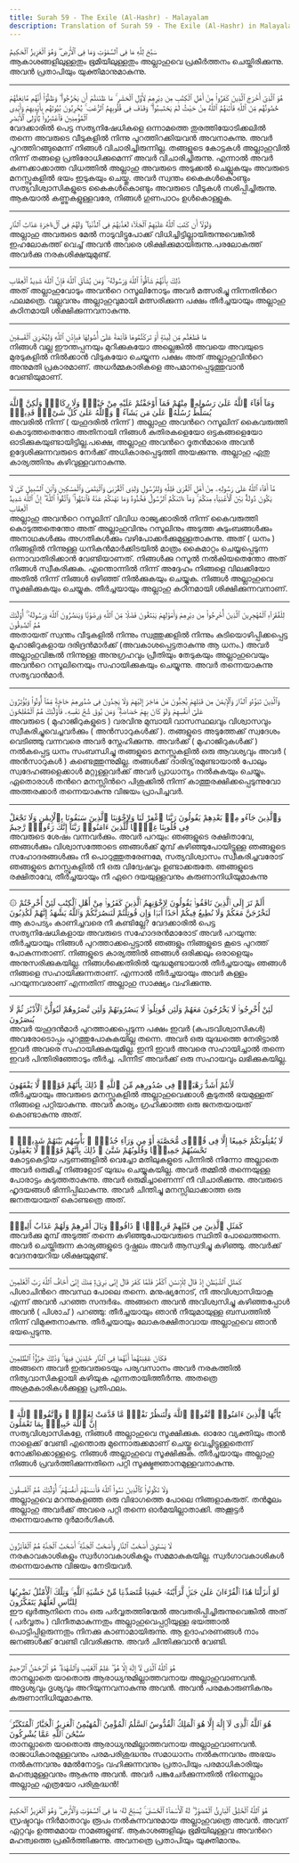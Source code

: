 ```yaml
---
title: Surah 59 - The Exile (Al-Hashr) - Malayalam
description: Translation of Surah 59 - The Exile (Al-Hashr) in Malayalam
---
```





<Aside type="quran" title="1">
سَبَّحَ لِلَّهِ مَا فِى ٱلسَّمَٰوَٰتِ وَمَا فِى ٱلْأَرْضِ ۖ وَهُوَ ٱلْعَزِيزُ ٱلْحَكِيمُ
</Aside>

<Aside type="reference" title="1">
ആകാശങ്ങളിലുള്ളതും ഭൂമിയിലുള്ളതും അല്ലാഹുവെ പ്രകീര്‍ത്തനം ചെയ്തിരിക്കുന്നു. അവന്‍ പ്രതാപിയും യുക്തിമാനുമാകുന്നു.
</Aside>

---

<Aside type="quran" title="2">
هُوَ ٱلَّذِىٓ أَخْرَجَ ٱلَّذِينَ كَفَرُوا۟ مِنْ أَهْلِ ٱلْكِتَٰبِ مِن دِيَٰرِهِمْ لِأَوَّلِ ٱلْحَشْرِ ۚ مَا ظَنَنتُمْ أَن يَخْرُجُوا۟ ۖ وَظَنُّوٓا۟ أَنَّهُم مَّانِعَتُهُمْ حُصُونُهُم مِّنَ ٱللَّهِ فَأَتَىٰهُمُ ٱللَّهُ مِنْ حَيْثُ لَمْ يَحْتَسِبُوا۟ ۖ وَقَذَفَ فِى قُلُوبِهِمُ ٱلرُّعْبَ ۚ يُخْرِبُونَ بُيُوتَهُم بِأَيْدِيهِمْ وَأَيْدِى ٱلْمُؤْمِنِينَ فَٱعْتَبِرُوا۟ يَٰٓأُو۟لِى ٱلْأَبْصَٰرِ
</Aside>

<Aside type="reference" title="2">
വേദക്കാരില്‍ പെട്ട സത്യനിഷേധികളെ ഒന്നാമത്തെ തുരത്തിയോടിക്കലില്‍ തന്നെ അവരുടെ വീടുകളില്‍ നിന്നു പുറത്തിറക്കിയവന്‍ അവനാകുന്നു. അവര്‍ പുറത്തിറങ്ങുമെന്ന്‌ നിങ്ങള്‍ വിചാരിച്ചിരുന്നില്ല. തങ്ങളുടെ കോട്ടകള്‍ അല്ലാഹുവില്‍ നിന്ന്‌ തങ്ങളെ പ്രതിരോധിക്കുമെന്ന്‌ അവര്‍ വിചാരിച്ചിരുന്നു. എന്നാല്‍ അവര്‍ കണക്കാക്കാത്ത വിധത്തില്‍ അല്ലാഹു അവരുടെ അടുക്കല്‍ ചെല്ലുകയും അവരുടെ മനസ്സുകളില്‍ ഭയം ഇടുകയും ചെയ്തു. അവര്‍ സ്വന്തം കൈകള്‍കൊണ്ടും സത്യവിശ്വാസികളുടെ കൈകള്‍കൊണ്ടും അവരുടെ വീടുകള്‍ നശിപ്പിച്ചിരുന്നു. ആകയാല്‍ കണ്ണുകളുള്ളവരേ, നിങ്ങള്‍ ഗുണപാഠം ഉള്‍കൊള്ളുക.
</Aside>

---

<Aside type="quran" title="3">
وَلَوْلَآ أَن كَتَبَ ٱللَّهُ عَلَيْهِمُ ٱلْجَلَآءَ لَعَذَّبَهُمْ فِى ٱلدُّنْيَا ۖ وَلَهُمْ فِى ٱلْءَاخِرَةِ عَذَابُ ٱلنَّارِ
</Aside>

<Aside type="reference" title="3">
അല്ലാഹു അവരുടെ മേല്‍ നാടുവിട്ടുപോക്ക്‌ വിധിച്ചിട്ടില്ലായിരുന്നുവെങ്കില്‍ ഇഹലോകത്ത്‌ വെച്ച്‌ അവന്‍ അവരെ ശിക്ഷിക്കുമായിരുന്നു.പരലോകത്ത്‌ അവര്‍ക്കു നരകശിക്ഷയുമുണ്ട്‌.
</Aside>

---

<Aside type="quran" title="4">
ذَٰلِكَ بِأَنَّهُمْ شَآقُّوا۟ ٱللَّهَ وَرَسُولَهُۥ ۖ وَمَن يُشَآقِّ ٱللَّهَ فَإِنَّ ٱللَّهَ شَدِيدُ ٱلْعِقَابِ
</Aside>

<Aside type="reference" title="4">
അത്‌ അല്ലാഹുവോടും അവന്‍റെ റസൂലിനോടും അവര്‍ മത്സരിച്ചു നിന്നതിന്‍റെ ഫലമത്രെ. വല്ലവനും അല്ലാഹുവുമായി മത്സരിക്കുന്ന പക്ഷം തീര്‍ച്ചയായും അല്ലാഹു കഠിനമായി ശിക്ഷിക്കുന്നവനാകുന്നു.
</Aside>

---

<Aside type="quran" title="5">
مَا قَطَعْتُم مِّن لِّينَةٍ أَوْ تَرَكْتُمُوهَا قَآئِمَةً عَلَىٰٓ أُصُولِهَا فَبِإِذْنِ ٱللَّهِ وَلِيُخْزِىَ ٱلْفَٰسِقِينَ
</Aside>

<Aside type="reference" title="5">
നിങ്ങള്‍ വല്ല ഈന്തപ്പനയും മുറിക്കുകയോ അല്ലെങ്കില്‍ അവയെ അവയുടെ മുരടുകളില്‍ നില്‍ക്കാന്‍ വിടുകയോ ചെയ്യുന്ന പക്ഷം അത്‌ അല്ലാഹുവിന്‍റെ അനുമതി പ്രകാരമാണ്‌. അധര്‍മ്മകാരികളെ അപമാനപ്പെടുത്തുവാന്‍ വേണ്ടിയുമാണ്‌.
</Aside>

---

<Aside type="quran" title="6">
وَمَآ أَفَآءَ ٱللَّهُ عَلَىٰ رَسُولِهِۦ مِنْهُمْ فَمَآ أَوْجَفْتُمْ عَلَيْهِ مِنْ خَيْلٍۢ وَلَا رِكَابٍۢ وَلَٰكِنَّ ٱللَّهَ يُسَلِّطُ رُسُلَهُۥ عَلَىٰ مَن يَشَآءُ ۚ وَٱللَّهُ عَلَىٰ كُلِّ شَىْءٍۢ قَدِيرٌۭ
</Aside>

<Aside type="reference" title="6">
അവരില്‍ നിന്ന്‌ ( യഹൂദരില്‍ നിന്ന്‌ ) അല്ലാഹു അവന്‍റെ റസൂലിന്‌ കൈവരുത്തി കൊടുത്തതെന്തോ അതിനായി നിങ്ങള്‍ കുതിരകളെയോ ഒട്ടകങ്ങളെയോ ഓടിക്കുകയുണ്ടായിട്ടില്ല.പക്ഷെ, അല്ലാഹു അവന്‍റെ ദൂതന്‍മാരെ അവന്‍ ഉദ്ദേശിക്കുന്നവരുടെ നേര്‍ക്ക്‌ അധികാരപ്പെടുത്തി അയക്കുന്നു. അല്ലാഹു ഏതു കാര്യത്തിനും കഴിവുള്ളവനാകുന്നു.
</Aside>

---

<Aside type="quran" title="7">
مَّآ أَفَآءَ ٱللَّهُ عَلَىٰ رَسُولِهِۦ مِنْ أَهْلِ ٱلْقُرَىٰ فَلِلَّهِ وَلِلرَّسُولِ وَلِذِى ٱلْقُرْبَىٰ وَٱلْيَتَٰمَىٰ وَٱلْمَسَٰكِينِ وَٱبْنِ ٱلسَّبِيلِ كَىْ لَا يَكُونَ دُولَةًۢ بَيْنَ ٱلْأَغْنِيَآءِ مِنكُمْ ۚ وَمَآ ءَاتَىٰكُمُ ٱلرَّسُولُ فَخُذُوهُ وَمَا نَهَىٰكُمْ عَنْهُ فَٱنتَهُوا۟ ۚ وَٱتَّقُوا۟ ٱللَّهَ ۖ إِنَّ ٱللَّهَ شَدِيدُ ٱلْعِقَابِ
</Aside>

<Aside type="reference" title="7">
അല്ലാഹു അവന്‍റെ റസൂലിന്‌ വിവിധ രാജ്യക്കാരില്‍ നിന്ന്‌ കൈവരുത്തി കൊടുത്തതെന്തോ അത്‌ അല്ലാഹുവിനും റസൂലിനും അടുത്ത കുടുംബങ്ങള്‍ക്കും അനാഥകള്‍ക്കും അഗതികള്‍ക്കും വഴിപോക്കര്‍ക്കുമുള്ളതാകുന്നു. അത്‌ ( ധനം ) നിങ്ങളില്‍ നിന്നുള്ള ധനികന്‍മാര്‍ക്കിടയില്‍ മാത്രം കൈമാറ്റം ചെയ്യപ്പെടുന്ന ഒന്നാവാതിരിക്കാന്‍ വേണ്ടിയാണത്‌. നിങ്ങള്‍ക്കു റസൂല്‍ നല്‍കിയതെന്തോ അത്‌ നിങ്ങള്‍ സ്വീകരിക്കുക. എന്തൊന്നില്‍ നിന്ന്‌ അദ്ദേഹം നിങ്ങളെ വിലക്കിയോ അതില്‍ നിന്ന്‌ നിങ്ങള്‍ ഒഴിഞ്ഞ്‌ നില്‍ക്കുകയും ചെയ്യുക. നിങ്ങള്‍ അല്ലാഹുവെ സൂക്ഷിക്കുകയും ചെയ്യുക. തീര്‍ച്ചയായും അല്ലാഹു കഠിനമായി ശിക്ഷിക്കുന്നവനാണ്‌.
</Aside>

---

<Aside type="quran" title="8">
لِلْفُقَرَآءِ ٱلْمُهَٰجِرِينَ ٱلَّذِينَ أُخْرِجُوا۟ مِن دِيَٰرِهِمْ وَأَمْوَٰلِهِمْ يَبْتَغُونَ فَضْلًۭا مِّنَ ٱللَّهِ وَرِضْوَٰنًۭا وَيَنصُرُونَ ٱللَّهَ وَرَسُولَهُۥٓ ۚ أُو۟لَٰٓئِكَ هُمُ ٱلصَّٰدِقُونَ
</Aside>

<Aside type="reference" title="8">
അതായത്‌ സ്വന്തം വീടുകളില്‍ നിന്നും സ്വത്തുക്കളില്‍ നിന്നും കുടിയൊഴിപ്പിക്കപ്പെട്ട മുഹാജിറുകളായ ദരിദ്രന്‍മാര്‍ക്ക്‌ (അവകാശപ്പെട്ടതാകുന്നു ആ ധനം.) അവര്‍ അല്ലാഹുവിങ്കല്‍ നിന്നുള്ള അനുഗ്രഹവും പ്രീതിയും തേടുകയും അല്ലാഹുവെയും അവന്‍റെ റസൂലിനെയും സഹായിക്കുകയും ചെയ്യുന്നു. അവര്‍ തന്നെയാകുന്നു സത്യവാന്‍മാര്‍.
</Aside>

---

<Aside type="quran" title="9">
وَٱلَّذِينَ تَبَوَّءُو ٱلدَّارَ وَٱلْإِيمَٰنَ مِن قَبْلِهِمْ يُحِبُّونَ مَنْ هَاجَرَ إِلَيْهِمْ وَلَا يَجِدُونَ فِى صُدُورِهِمْ حَاجَةًۭ مِّمَّآ أُوتُوا۟ وَيُؤْثِرُونَ عَلَىٰٓ أَنفُسِهِمْ وَلَوْ كَانَ بِهِمْ خَصَاصَةٌۭ ۚ وَمَن يُوقَ شُحَّ نَفْسِهِۦ فَأُو۟لَٰٓئِكَ هُمُ ٱلْمُفْلِحُونَ
</Aside>

<Aside type="reference" title="9">
അവരുടെ ( മുഹാജിറുകളുടെ ) വരവിനു മുമ്പായി വാസസ്ഥലവും വിശ്വാസവും സ്വീകരിച്ചുവെച്ചവര്‍ക്കും ( അന്‍സാറുകള്‍ക്ക്‌ ). തങ്ങളുടെ അടുത്തേക്ക്‌ സ്വദേശം വെടിഞ്ഞു വന്നവരെ അവര്‍ സ്നേഹിക്കുന്നു. അവര്‍ക്ക്‌ ( മുഹാജിറുകള്‍ക്ക്‌ ) നല്‍കപ്പെട്ട ധനം സംബന്ധിച്ചു തങ്ങളുടെ മനസ്സുകളില്‍ ഒരു ആവശ്യവും അവര്‍ ( അന്‍സാറുകള്‍ ) കണ്ടെത്തുന്നുമില്ല. തങ്ങള്‍ക്ക്‌ ദാരിദ്യ്‌രമുണ്ടായാല്‍ പോലും സ്വദേഹങ്ങളെക്കാള്‍ മറ്റുള്ളവര്‍ക്ക്‌ അവര്‍ പ്രാധാന്യം നല്‍കുകയും ചെയ്യും. ഏതൊരാള്‍ തന്‍റെ മനസ്സിന്‍റെ പിശുക്കില്‍ നിന്ന്‌ കാത്തുരക്ഷിക്കപ്പെടുന്നുവോ അത്തരക്കാര്‍ തന്നെയാകുന്നു വിജയം പ്രാപിച്ചവര്‍.
</Aside>

---

<Aside type="quran" title="10">
وَٱلَّذِينَ جَآءُو مِنۢ بَعْدِهِمْ يَقُولُونَ رَبَّنَا ٱغْفِرْ لَنَا وَلِإِخْوَٰنِنَا ٱلَّذِينَ سَبَقُونَا بِٱلْإِيمَٰنِ وَلَا تَجْعَلْ فِى قُلُوبِنَا غِلًّۭا لِّلَّذِينَ ءَامَنُوا۟ رَبَّنَآ إِنَّكَ رَءُوفٌۭ رَّحِيمٌ
</Aside>

<Aside type="reference" title="10">
അവരുടെ ശേഷം വന്നവര്‍ക്കും. അവര്‍ പറയും: ഞങ്ങളുടെ രക്ഷിതാവേ, ഞങ്ങള്‍ക്കും വിശ്വാസത്തോടെ ഞങ്ങള്‍ക്ക്‌ മുമ്പ്‌ കഴിഞ്ഞുപോയിട്ടുള്ള ഞങ്ങളുടെ സഹോദരങ്ങള്‍ക്കും നീ പൊറുത്തുതരേണമേ, സത്യവിശ്വാസം സ്വീകരിച്ചവരോട്‌ ഞങ്ങളുടെ മനസ്സുകളില്‍ നീ ഒരു വിദ്വേഷവും ഉണ്ടാക്കരുതേ. ഞങ്ങളുടെ രക്ഷിതാവേ, തീര്‍ച്ചയായും നീ ഏറെ ദയയുള്ളവനും കരുണാനിധിയുമാകുന്നു
</Aside>

---

<Aside type="quran" title="11">
۞ أَلَمْ تَرَ إِلَى ٱلَّذِينَ نَافَقُوا۟ يَقُولُونَ لِإِخْوَٰنِهِمُ ٱلَّذِينَ كَفَرُوا۟ مِنْ أَهْلِ ٱلْكِتَٰبِ لَئِنْ أُخْرِجْتُمْ لَنَخْرُجَنَّ مَعَكُمْ وَلَا نُطِيعُ فِيكُمْ أَحَدًا أَبَدًۭا وَإِن قُوتِلْتُمْ لَنَنصُرَنَّكُمْ وَٱللَّهُ يَشْهَدُ إِنَّهُمْ لَكَٰذِبُونَ
</Aside>

<Aside type="reference" title="11">
ആ കാപട്യം കാണിച്ചവരെ നീ കണ്ടില്ലേ? വേദക്കാരില്‍ പെട്ട സത്യനിഷേധികളായ അവരുടെ സഹോദരന്‍മാരോട്‌ അവര്‍ പറയുന്നു: തീര്‍ച്ചയായും നിങ്ങള്‍ പുറത്താക്കപ്പെട്ടാല്‍ ഞങ്ങളും നിങ്ങളുടെ കൂടെ പുറത്ത്‌ പോകുന്നതാണ്‌. നിങ്ങളുടെ കാര്യത്തില്‍ ഞങ്ങള്‍ ഒരിക്കലും ഒരാളെയും അനുസരിക്കുകയില്ല. നിങ്ങള്‍ക്കെതിരില്‍ യുദ്ധമുണ്ടായാല്‍ തീര്‍ച്ചയായും ഞങ്ങള്‍ നിങ്ങളെ സഹായിക്കുന്നതാണ്‌. എന്നാല്‍ തീര്‍ച്ചയായും അവര്‍ കള്ളം പറയുന്നവരാണ്‌ എന്നതിന്‌ അല്ലാഹു സാക്ഷ്യം വഹിക്കുന്നു.
</Aside>

---

<Aside type="quran" title="12">
لَئِنْ أُخْرِجُوا۟ لَا يَخْرُجُونَ مَعَهُمْ وَلَئِن قُوتِلُوا۟ لَا يَنصُرُونَهُمْ وَلَئِن نَّصَرُوهُمْ لَيُوَلُّنَّ ٱلْأَدْبَٰرَ ثُمَّ لَا يُنصَرُونَ
</Aside>

<Aside type="reference" title="12">
അവര്‍ യഹൂദന്‍മാര്‍ പുറത്താക്കപ്പെടുന്ന പക്ഷം ഇവര്‍ (കപടവിശ്വാസികള്‍) അവരോടൊപ്പം പുറത്തുപോകുകയില്ല തന്നെ. അവര്‍ ഒരു യുദ്ധത്തെ നേരിട്ടാല്‍ ഇവര്‍ അവരെ സഹായിക്കുകയുമില്ല. ഇനി ഇവര്‍ അവരെ സഹായിച്ചാല്‍ തന്നെ ഇവര്‍ പിന്തിരിഞ്ഞോടും തീര്‍ച്ച. പിന്നീട്‌ അവര്‍ക്ക്‌ ഒരു സഹായവും ലഭിക്കുകയില്ല.
</Aside>

---

<Aside type="quran" title="13">
لَأَنتُمْ أَشَدُّ رَهْبَةًۭ فِى صُدُورِهِم مِّنَ ٱللَّهِ ۚ ذَٰلِكَ بِأَنَّهُمْ قَوْمٌۭ لَّا يَفْقَهُونَ
</Aside>

<Aside type="reference" title="13">
തീര്‍ച്ചയായും അവരുടെ മനസ്സുകളില്‍ അല്ലാഹുവെക്കാള്‍ കൂടുതല്‍ ഭയമുള്ളത്‌ നിങ്ങളെ പറ്റിയാകുന്നു. അവര്‍ കാര്യം ഗ്രഹിക്കാത്ത ഒരു ജനതയായത്‌ കൊണ്ടാകുന്നു അത്‌.
</Aside>

---

<Aside type="quran" title="14">
لَا يُقَٰتِلُونَكُمْ جَمِيعًا إِلَّا فِى قُرًۭى مُّحَصَّنَةٍ أَوْ مِن وَرَآءِ جُدُرٍۭ ۚ بَأْسُهُم بَيْنَهُمْ شَدِيدٌۭ ۚ تَحْسَبُهُمْ جَمِيعًۭا وَقُلُوبُهُمْ شَتَّىٰ ۚ ذَٰلِكَ بِأَنَّهُمْ قَوْمٌۭ لَّا يَعْقِلُونَ
</Aside>

<Aside type="reference" title="14">
കോട്ടകെട്ടിയ പട്ടണങ്ങളില്‍ വെച്ചോ മതിലുകളുടെ പിന്നില്‍ നിന്നോ അല്ലാതെ അവര്‍ ഒരുമിച്ച്‌ നിങ്ങളോട്‌ യുദ്ധം ചെയ്യുകയില്ല. അവര്‍ തമ്മില്‍ തന്നെയുള്ള പോരാട്ടം കടുത്തതാകുന്നു. അവര്‍ ഒരുമിച്ചാണെന്ന്‌ നീ വിചാരിക്കുന്നു. അവരുടെ ഹൃദയങ്ങള്‍ ഭിന്നിപ്പിലാകുന്നു. അവര്‍ ചിന്തിച്ചു മനസ്സിലാക്കാത്ത ഒരു ജനതയായത്‌ കൊണ്ടത്രെ അത്‌.
</Aside>

---

<Aside type="quran" title="15">
كَمَثَلِ ٱلَّذِينَ مِن قَبْلِهِمْ قَرِيبًۭا ۖ ذَاقُوا۟ وَبَالَ أَمْرِهِمْ وَلَهُمْ عَذَابٌ أَلِيمٌۭ
</Aside>

<Aside type="reference" title="15">
അവര്‍ക്കു മുമ്പ്‌ അടുത്ത്‌ തന്നെ കഴിഞ്ഞുപോയവരുടെ സ്ഥിതി പോലെത്തന്നെ. അവര്‍ ചെയ്തിരുന്ന കാര്യങ്ങളുടെ ദുഷ്ഫലം അവര്‍ ആസ്വദിച്ചു കഴിഞ്ഞു. അവര്‍ക്ക്‌ വേദനയേറിയ ശിക്ഷയുമുണ്ട്‌.
</Aside>

---

<Aside type="quran" title="16">
كَمَثَلِ ٱلشَّيْطَٰنِ إِذْ قَالَ لِلْإِنسَٰنِ ٱكْفُرْ فَلَمَّا كَفَرَ قَالَ إِنِّى بَرِىٓءٌۭ مِّنكَ إِنِّىٓ أَخَافُ ٱللَّهَ رَبَّ ٱلْعَٰلَمِينَ
</Aside>

<Aside type="reference" title="16">
പിശാചിന്‍റെ അവസ്ഥ പോലെ തന്നെ. മനുഷ്യനോട്‌, നീ അവിശ്വാസിയാകൂ എന്ന്‌ അവന്‍ പറഞ്ഞ സന്ദര്‍ഭം. അങ്ങനെ അവന്‍ അവിശ്വസിച്ചു കഴിഞ്ഞപ്പോള്‍ അവന്‍ ( പിശാച്‌ ) പറഞ്ഞു: തീര്‍ച്ചയായും ഞാന്‍ നീയുമായുള്ള ബന്ധത്തില്‍ നിന്ന്‌ വിമുക്തനാകുന്നു. തീര്‍ച്ചയായും ലോകരക്ഷിതാവായ അല്ലാഹുവെ ഞാന്‍ ഭയപ്പെടുന്നു.
</Aside>

---

<Aside type="quran" title="17">
فَكَانَ عَٰقِبَتَهُمَآ أَنَّهُمَا فِى ٱلنَّارِ خَٰلِدَيْنِ فِيهَا ۚ وَذَٰلِكَ جَزَٰٓؤُا۟ ٱلظَّٰلِمِينَ
</Aside>

<Aside type="reference" title="17">
അങ്ങനെ അവര്‍ ഇരുവരുടെയും പര്യവസാനം അവര്‍ നരകത്തില്‍ നിത്യവാസികളായി കഴിയുക എന്നതായിത്തീര്‍ന്നു. അതത്രെ അക്രമകാരികള്‍ക്കുള്ള പ്രതിഫലം.
</Aside>

---

<Aside type="quran" title="18">
يَٰٓأَيُّهَا ٱلَّذِينَ ءَامَنُوا۟ ٱتَّقُوا۟ ٱللَّهَ وَلْتَنظُرْ نَفْسٌۭ مَّا قَدَّمَتْ لِغَدٍۢ ۖ وَٱتَّقُوا۟ ٱللَّهَ ۚ إِنَّ ٱللَّهَ خَبِيرٌۢ بِمَا تَعْمَلُونَ
</Aside>

<Aside type="reference" title="18">
സത്യവിശ്വാസികളേ, നിങ്ങള്‍ അല്ലാഹുവെ സൂക്ഷിക്കുക. ഓരോ വ്യക്തിയും താന്‍ നാളെക്ക്‌ വേണ്ടി എന്തൊരു മുന്നൊരുക്കമാണ്‌ ചെയ്തു വെച്ചിട്ടുള്ളതെന്ന്‌ നോക്കിക്കൊള്ളട്ടെ. നിങ്ങള്‍ അല്ലാഹുവെ സൂക്ഷിക്കുക. തീര്‍ച്ചയായും അല്ലാഹു നിങ്ങള്‍ പ്രവര്‍ത്തിക്കുന്നതിനെ പറ്റി സൂക്ഷ്മജ്ഞാനമുള്ളവനാകുന്നു.
</Aside>

---

<Aside type="quran" title="19">
وَلَا تَكُونُوا۟ كَٱلَّذِينَ نَسُوا۟ ٱللَّهَ فَأَنسَىٰهُمْ أَنفُسَهُمْ ۚ أُو۟لَٰٓئِكَ هُمُ ٱلْفَٰسِقُونَ
</Aside>

<Aside type="reference" title="19">
അല്ലാഹുവെ മറന്നുകളഞ്ഞ ഒരു വിഭാഗത്തെ പോലെ നിങ്ങളാകരുത്‌. തന്‍മൂലം അല്ലാഹു അവര്‍ക്ക്‌ അവരെ പറ്റി തന്നെ ഓര്‍മയില്ലാതാക്കി. അക്കൂട്ടര്‍ തന്നെയാകുന്നു ദുര്‍മാര്‍ഗികള്‍.
</Aside>

---

<Aside type="quran" title="20">
لَا يَسْتَوِىٓ أَصْحَٰبُ ٱلنَّارِ وَأَصْحَٰبُ ٱلْجَنَّةِ ۚ أَصْحَٰبُ ٱلْجَنَّةِ هُمُ ٱلْفَآئِزُونَ
</Aside>

<Aside type="reference" title="20">
നരകാവകാശികളും സ്വര്‍ഗാവകാശികളും സമമാകുകയില്ല. സ്വര്‍ഗാവകാശികള്‍ തന്നെയാകുന്നു വിജയം നേടിയവര്‍.
</Aside>

---

<Aside type="quran" title="21">
لَوْ أَنزَلْنَا هَٰذَا ٱلْقُرْءَانَ عَلَىٰ جَبَلٍۢ لَّرَأَيْتَهُۥ خَٰشِعًۭا مُّتَصَدِّعًۭا مِّنْ خَشْيَةِ ٱللَّهِ ۚ وَتِلْكَ ٱلْأَمْثَٰلُ نَضْرِبُهَا لِلنَّاسِ لَعَلَّهُمْ يَتَفَكَّرُونَ
</Aside>

<Aside type="reference" title="21">
ഈ ഖുര്‍ആനിനെ നാം ഒരു പര്‍വ്വതത്തിന്മേല്‍ അവതരിപ്പിച്ചിരുന്നുവെങ്കില്‍ അത്‌ ( പര്‍വ്വതം ) വിനീതമാകുന്നതും അല്ലാഹുവെപ്പറ്റിയുള്ള ഭയത്താല്‍ പൊട്ടിപ്പിളരുന്നതും നിനക്കു കാണാമായിരുന്നു. ആ ഉദാഹരണങ്ങള്‍ നാം ജനങ്ങള്‍ക്ക്‌ വേണ്ടി വിവരിക്കുന്നു. അവര്‍ ചിന്തിക്കുവാന്‍ വേണ്ടി.
</Aside>

---

<Aside type="quran" title="22">
هُوَ ٱللَّهُ ٱلَّذِى لَآ إِلَٰهَ إِلَّا هُوَ ۖ عَٰلِمُ ٱلْغَيْبِ وَٱلشَّهَٰدَةِ ۖ هُوَ ٱلرَّحْمَٰنُ ٱلرَّحِيمُ
</Aside>

<Aside type="reference" title="22">
താനല്ലാതെ യാതൊരു ആരാധ്യനുമില്ലാത്തവനായ അല്ലാഹുവാണവന്‍. അദൃശ്യവും ദൃശ്യവും അറിയുന്നവനാകുന്നു അവന്‍. അവന്‍ പരമകാരുണികനും കരുണാനിധിയുമാകുന്നു.
</Aside>

---

<Aside type="quran" title="23">
هُوَ ٱللَّهُ ٱلَّذِى لَآ إِلَٰهَ إِلَّا هُوَ ٱلْمَلِكُ ٱلْقُدُّوسُ ٱلسَّلَٰمُ ٱلْمُؤْمِنُ ٱلْمُهَيْمِنُ ٱلْعَزِيزُ ٱلْجَبَّارُ ٱلْمُتَكَبِّرُ ۚ سُبْحَٰنَ ٱللَّهِ عَمَّا يُشْرِكُونَ
</Aside>

<Aside type="reference" title="23">
താനല്ലാതെ യാതൊരു ആരാധ്യനുമില്ലാത്തവനായ അല്ലാഹുവാണവന്‍. രാജാധികാരമുള്ളവനും പരമപരിശുദ്ധനും സമാധാനം നല്‍കുന്നവനും അഭയം നല്‍കുന്നവനും മേല്‍നോട്ടം വഹിക്കുന്നവനും പ്രതാപിയും പരമാധികാരിയും മഹത്വമുള്ളവനും ആകുന്നു അവന്‍. അവര്‍ പങ്കുചേര്‍ക്കുന്നതില്‍ നിന്നെല്ലാം അല്ലാഹു എത്രയോ പരിശുദ്ധന്‍!
</Aside>

---

<Aside type="quran" title="24">
هُوَ ٱللَّهُ ٱلْخَٰلِقُ ٱلْبَارِئُ ٱلْمُصَوِّرُ ۖ لَهُ ٱلْأَسْمَآءُ ٱلْحُسْنَىٰ ۚ يُسَبِّحُ لَهُۥ مَا فِى ٱلسَّمَٰوَٰتِ وَٱلْأَرْضِ ۖ وَهُوَ ٱلْعَزِيزُ ٱلْحَكِيمُ
</Aside>

<Aside type="reference" title="24">
സ്രഷ്ടാവും നിര്‍മാതാവും രൂപം നല്‍കുന്നവനുമായ അല്ലാഹുവത്രെ അവന്‍. അവന്‌ ഏറ്റവും ഉത്തമമായ നാമങ്ങളുണ്ട്‌. ആകാശങ്ങളിലും ഭൂമിയിലുള്ളവ അവന്‍റെ മഹത്വത്തെ പ്രകീര്‍ത്തിക്കുന്നു. അവനത്രെ പ്രതാപിയും യുക്തിമാനും.
</Aside>

---
